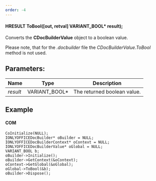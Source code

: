 ```yaml
---
order: -4
---
```

#### HRESULT ToBool(\[out, retval] VARIANT\_BOOL\* result);

Converts the **CDocBuilderValue** object to a boolean value.

Please note, that for the *.docbuilder* file the *CDocBuilderValue.ToBool* method is not used.

## Parameters:

| Name     | Type            | Description                 |
| -------- | --------------- | --------------------------- |
| *result* | VARIANT\_BOOL\* | The returned boolean value. |

## Example

#### COM

```
CoInitialize(NULL);
IONLYOFFICEDocBuilder* oBuilder = NULL;
IONLYOFFICEDocBuilderContext* oContext = NULL;
IONLYOFFICEDocBuilderValue* oGlobal = NULL;
VARIANT_BOOL b;
oBuilder->Initialize();
oBuilder->GetContext(&oContext);
oContext->GetGlobal(&oGlobal);
oGlobal->ToBool(&b);
oBuilder->Dispose();
```
